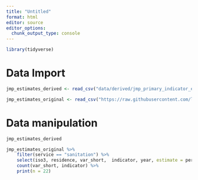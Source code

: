 ```yaml
---
title: "Untitled"
format: html
editor: source
editor_options: 
  chunk_output_type: console
---
```


```r
library(tidyverse)
```



# Data Import

```r
jmp_estimates_derived <- read_csv("data/derived/jmp_primary_indicator_estimates.csv")

jmp_estimates_original <- read_csv("https://raw.githubusercontent.com/larnsce/washr/master/data/derived_data/jmp-washdata-indicators.csv")

```

# Data manipulation

```r

jmp_estimates_derived

jmp_estimates_original %>% 
    filter(service == "sanitation") %>% 
    select(iso3, residence, var_short,  indicator, year, estimate = percent) %>% 
    count(var_short, indicator) %>% 
    print(n = 22)



```

